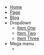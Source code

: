 - [Home](/)
- [Page](/basic)
- [Blog](/blog)
- Dropdown 
  - [Item One](/item-one) 
  - [Item Two](/item-two) 
  - [Item Three](/item-three)
- Mega menu 
  - <Block src="megamenu" /> 
